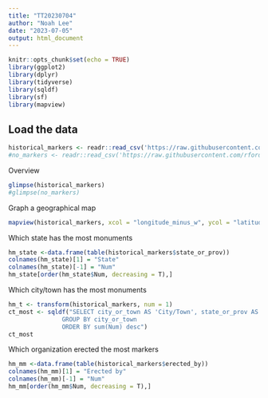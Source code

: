 ---
title: "TT20230704"
author: "Noah Lee"
date: "2023-07-05"
output: html_document
---

```{r setup, include=FALSE}
knitr::opts_chunk$set(echo = TRUE)
library(ggplot2)
library(dplyr)
library(tidyverse)
library(sqldf)
library(sf)
library(mapview)
```


## Load the data
```{r}
historical_markers <- readr::read_csv('https://raw.githubusercontent.com/rfordatascience/tidytuesday/master/data/2023/2023-07-04/historical_markers.csv')
#no_markers <- readr::read_csv('https://raw.githubusercontent.com/rfordatascience/tidytuesday/master/data/2023/2023-07-04/no_markers.csv')
```


Overview
```{r}
glimpse(historical_markers)
#glimpse(no_markers)
```


Graph a geographical map
```{r}
mapview(historical_markers, xcol = "longitude_minus_w", ycol = "latitude_minus_s", crs = 4269, grid = FALSE)
```


Which state has the most monuments
```{r}
hm_state <-data.frame(table(historical_markers$state_or_prov))
colnames(hm_state)[1] = "State"
colnames(hm_state)[-1] = "Num"
hm_state[order(hm_state$Num, decreasing = T),]
```


Which city/town has the most monuments
```{r}
hm_t <- transform(historical_markers, num = 1)
ct_most <- sqldf("SELECT city_or_town AS 'City/Town', state_or_prov AS 'State/Prov', sum(Num) AS 'Total num of markers' FROM hm_t
               GROUP BY city_or_town
               ORDER BY sum(Num) desc")
ct_most
```


Which organization erected the most markers
```{r}
hm_mm <-data.frame(table(historical_markers$erected_by))
colnames(hm_mm)[1] = "Erected by"
colnames(hm_mm)[-1] = "Num"
hm_mm[order(hm_mm$Num, decreasing = T),]
```



